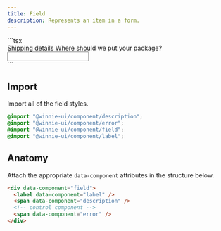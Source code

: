 ```yaml
---
title: Field 
description: Represents an item in a form.
---
```




<Demo>
  <FieldError />
  <Fragment slot="footer">
    ```tsx
    <div data-component="field">
      <label data-component="label">Shipping details</label>
      <span data-component="description">Where should we put your package?</span>
      <input data-component="input" />
    </div>
    ```
  </Fragment>
</Demo>

## Import

Import all of the field styles.

```css
@import "@winnie-ui/component/description";
@import "@winnie-ui/component/error";
@import "@winnie-ui/component/field";
@import "@winnie-ui/component/label";
```

## Anatomy

Attach the appropriate `data-component` attributes in the structure below.

```html
<div data-component="field">
  <label data-component="label" />
  <span data-component="description" />
  <!-- control component -->
  <span data-component="error" />
</div>
```
